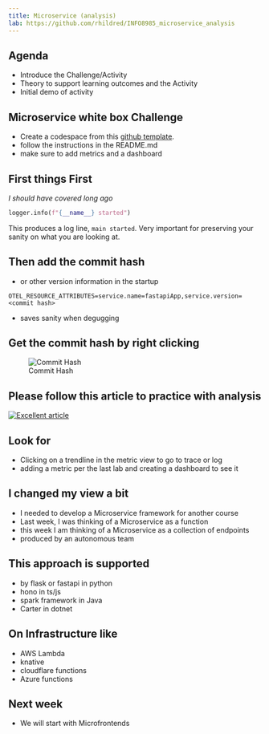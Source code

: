 ---
title: Microservice (analysis)
lab: https://github.com/rhildred/INFO8985_microservice_analysis
---
## Agenda

- Introduce the Challenge/Activity
- Theory to support learning outcomes and the Activity
- Initial demo of activity

## Microservice white box Challenge

- Create a codespace from this [github template](`r rmarkdown::metadata$lab`).
- follow the instructions in the README.md
- make sure to add metrics and a dashboard

## First things First

*I should have covered long ago*
```python
logger.info(f"{__name__} started")
```
This produces a log line, `main started`. Very important for preserving your sanity on what you are looking at.

## Then add the commit hash

- or other version information in the startup

```env
OTEL_RESOURCE_ATTRIBUTES=service.name=fastapiApp,service.version=<commit hash>
```

- saves sanity when degugging

## Get the commit hash by right clicking

![Commit Hash](images/CommitHash.PNG)

## Please follow this article to practice with analysis

[![Excellent article](images/opentelemetry-fastapi-cover.webp)](https://signoz.io/blog/opentelemetry-fastapi/)

## Look for

- Clicking on a trendline in the metric view to go to trace or log
- adding a metric per the last lab and creating a dashboard to see it

## I changed my view a bit

- I needed to develop a Microservice framework for another course
- Last week, I was thinking of a Microservice as a function
- this week I am thinking of a Microservice as a collection of endpoints
- produced by an autonomous team

## This approach is supported

- by flask or fastapi in python
- hono in ts/js
- spark framework in Java
- Carter in dotnet

## On Infrastructure like

- AWS Lambda
- knative
- cloudflare functions
- Azure functions

## Next week

- We will start with Microfrontends